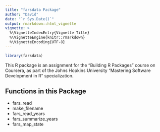 ```yaml
---
title: "farsdata Package"
author: "David"
date: "`r Sys.Date()`"
output: rmarkdown::html_vignette
vignette: >
  %\VignetteIndexEntry{Vignette Title}
  %\VignetteEngine{knitr::rmarkdown}
  %\VignetteEncoding{UTF-8}
---
```


```r
library(farsdata)
```

This R package is an assignment for the "Building R Packages" course on Coursera, as part of the Johns Hopkins University "Mastering Software Development in R" specialization.


## Functions in this Package

* fars_read
* make_filename
* fars_read_years
* fars_summarize_years
* fars_map_state

